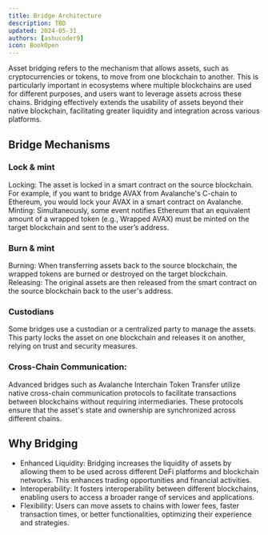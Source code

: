 ```yaml
---
title: Bridge Architecture
description: TBD
updated: 2024-05-31
authors: [ashucoder9]
icon: BookOpen
---
```


Asset bridging refers to the mechanism that allows assets, such as cryptocurrencies or tokens, to move from one blockchain to another. This is particularly important in ecosystems where multiple blockchains are used for different purposes, and users want to leverage assets across these chains. Bridging effectively extends the usability of assets beyond their native blockchain, facilitating greater liquidity and integration across various platforms.

## Bridge Mechanisms

### Lock & mint

Locking: The asset is locked in a smart contract on the source blockchain. For example, if you want to bridge AVAX from Avalanche's C-chain to Ethereum, you would lock your AVAX in a smart contract on Avalanche.
Minting: Simultaneously, some event notifies Ethereum that an equivalent amount of a wrapped token (e.g., Wrapped AVAX) must be minted on the target blockchain and sent to the user’s address.

### Burn & mint

Burning: When transferring assets back to the source blockchain, the wrapped tokens are burned or destroyed on the target blockchain.
Releasing: The original assets are then released from the smart contract on the source blockchain back to the user's address.

### Custodians

Some bridges use a custodian or a centralized party to manage the assets. This party locks the asset on one blockchain and releases it on another, relying on trust and security measures.

### Cross-Chain Communication:

Advanced bridges such as Avalanche Interchain Token Transfer utilize native cross-chain communication protocols to facilitate transactions between blockchains without requiring intermediaries. These protocols ensure that the asset's state and ownership are synchronized across different chains.

## Why Bridging

- Enhanced Liquidity: Bridging increases the liquidity of assets by allowing them to be used across different DeFi platforms and blockchain networks. This enhances trading opportunities and financial activities.
- Interoperability: It fosters interoperability between different blockchains, enabling users to access a broader range of services and applications.
- Flexibility: Users can move assets to chains with lower fees, faster transaction times, or better functionalities, optimizing their experience and strategies.
